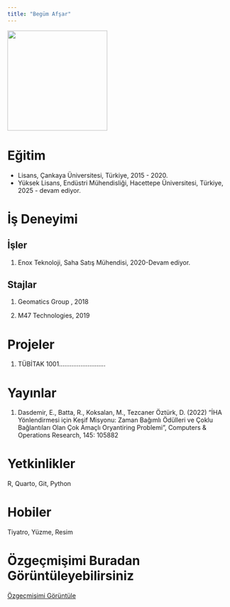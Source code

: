 ```yaml
---
title: "Begüm Afşar"
---
```


![](images/Feyza%20Begüm%20Afşar-Fotoğraf.jpg){fig-align="center" width="225"}

# Eğitim

-   Lisans, Çankaya Üniversitesi, Türkiye, 2015 - 2020.
-   Yüksek Lisans, Endüstri Mühendisliği, Hacettepe Üniversitesi, Türkiye, 2025 - devam ediyor.

# İş Deneyimi

## İşler

1.  Enox Teknoloji, Saha Satış Mühendisi, 2020-Devam ediyor.

## Stajlar

1.  Geomatics Group , 2018

2.  M47 Technologies, 2019

# Projeler

1.  TÜBİTAK 1001..........................

# Yayınlar

1.  Dasdemir, E., Batta, R., Koksalan, M., Tezcaner Öztürk, D. (2022) “İHA Yönlendirmesi için Keşif Misyonu: Zaman Bağımlı Ödülleri ve Çoklu Bağlantıları Olan Çok Amaçlı Oryantiring Problemi”, Computers & Operations Research, 145: 105882

# Yetkinlikler

R, Quarto, Git, Python

# Hobiler

Tiyatro, Yüzme, Resim

# Özgeçmişimi Buradan Görüntüleyebilirsiniz

[Özgeçmişimi Görüntüle](/assets/cv/FeyzaBegümAFŞARCV-2024.pdf)

